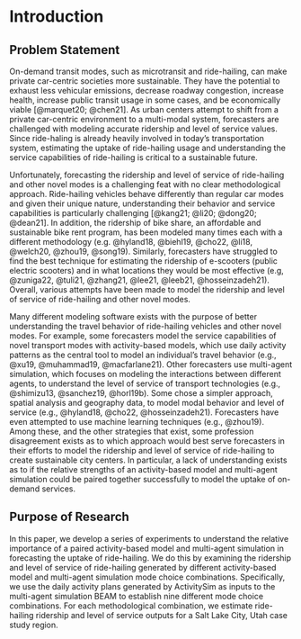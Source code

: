 # Introduction {#intro}

## Problem Statement
On-demand transit modes, such as microtransit and ride-hailing, can make private car-centric societies more sustainable. They have the potential to exhaust less vehicular emissions, decrease roadway congestion, increase health, increase public transit usage in some cases, and be economically viable [@marquet20; @chen21]. As urban centers attempt to shift from a private car-centric environment to a multi-modal system, forecasters are challenged with modeling accurate ridership and level of service values. Since ride-haling is already heavily involved in today's transportation system, estimating the uptake of ride-hailing usage and understanding the service capabilities of ride-hailing is critical to a sustainable future.

Unfortunately, forecasting the ridership and level of service of ride-hailing and other novel modes is a challenging feat with no clear methodological approach. Ride-hailing vehicles behave differently than regular car modes and given their unique nature, understanding their behavior and service capabilities is particularly challenging [@kang21; @li20; @dong20; @dean21]. In addition, the ridership of bike share, an affordable and sustainable bike rent program, has been modeled many times each with a different methodology (e.g. @hyland18, @biehl19, @cho22, @li18, @welch20, @zhou19, @song19). Similarly, forecasters have struggled to find the best technique for estimating the ridership of e-scooters (public electric scooters) and in what locations they would be most effective (e.g, @zuniga22, @tuli21, @zhang21, @lee21, @leeb21, @hosseinzadeh21).  Overall, various attempts have been made to model the ridership and level of service of ride-hailing and other novel modes.

Many different modeling software exists with the purpose of better understanding the travel behavior of ride-hailing vehicles and other novel modes. For example, some forecasters model the service capabilities of novel transport modes with activity-based models, which use daily activity patterns as the central tool to model an individual’s travel behavior (e.g., @xu19, @muhammad19, @macfarlane21). Other forecasters use multi-agent simulation, which focuses on modeling the interactions between different agents, to understand the level of service of transport technologies (e.g., @shimizu13, @sanchez19, @horl19b). Some chose a simpler approach, spatial analysis and geography data, to model modal behavior and level of service (e.g., @hyland18, @cho22, @hosseinzadeh21). Forecasters have even attempted to use machine learning techniques (e.g., @zhou19). Among these, and the other strategies that exist, some profession disagreement exists as to which approach would best serve forecasters in their efforts to model the ridership and level of service of ride-hailing to create sustainable city centers. In particular, a lack of understanding exists as to if the relative strengths of an activity-based model and multi-agent simulation could be paired together successfully to model the uptake of on-demand services.

## Purpose of Research 
In this paper, we develop a series of experiments to understand the relative importance of a paired activity-based model and multi-agent simulation in forecasting the uptake of ride-hailing. We do this by examining the ridership and level of service of ride-hailing generated by different activity-based model and multi-agent simulation mode choice combinations. Specifically, we use the daily activity plans generated by ActivitySim as inputs to the multi-agent simulation BEAM to establish nine different mode choice combinations. For each methodological combination, we estimate ride-hailing ridership and level of service outputs for a Salt Lake City, Utah case study region.

